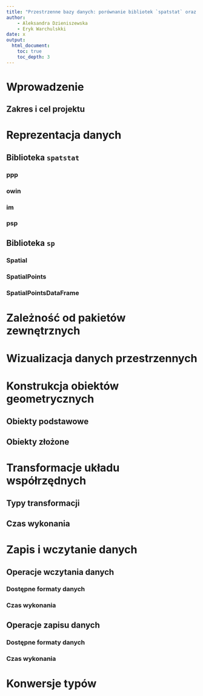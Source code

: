 ```yaml
---
title: "Przestrzenne bazy danych: porównanie bibliotek `spatstat` oraz `sp`"
author: 
    - Aleksandra Dzieniszewska
    - Eryk Warchulskki
date: x
output:
  html_document:
    toc: true
    toc_depth: 3
---
```



# Wprowadzenie 
## Zakres i cel projektu
# Reprezentacja danych 
## Biblioteka `spatstat`
### ppp
### owin
### im
### psp 
## Biblioteka `sp`
### Spatial
### SpatialPoints
### SpatialPointsDataFrame
# Zależność od pakietów zewnętrznych
# Wizualizacja danych przestrzennych
# Konstrukcja obiektów geometrycznych
## Obiekty podstawowe
## Obiekty złożone
# Transformacje układu współrzędnych
## Typy transformacji
## Czas wykonania
# Zapis i wczytanie danych
## Operacje wczytania danych
### Dostępne formaty danych
### Czas wykonania 
## Operacje zapisu danych
### Dostępne formaty danych
### Czas wykonania 
# Konwersje typów
